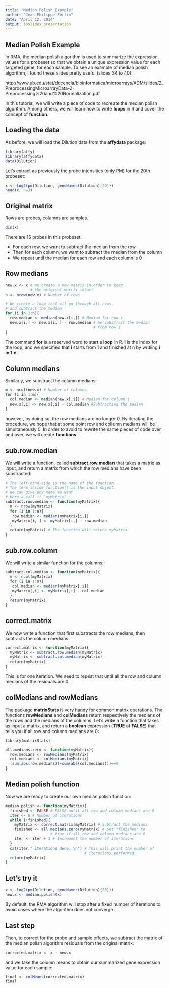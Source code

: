 ```yaml
---
title: "Median Polish Example"
author: "Jean-Philippe Fortin"
date: "April 12, 2014"
output: ioslides_presentation
---
```


## Median Polish Example 

In RMA, the median polish algorithm is used to summarize the expression values for a probeset so that we obtain a unique expression value for each targeted gene, for each sample. To see an example of median polish algorithm, I found these slides pretty useful (slides 34 to 40):

http://www.ub.edu/stat/docencia/bioinformatica/microarrays/ADM/slides/2_PreprocessingMicroarrayData-2-Preprocessing%20and%20Normalization.pdf

In this tutorial, we will write a piece of code to recreate the median polish algorithm. Among others, we will learn how to write **loops** in R and cover the concept of **function**.

## Loading the data
As before, we will load the Dilution data from the **affydata** package:
```r
library(affy)
library(affydata)
data(Dilution)
```
Let's extract as previously the probe intensities (only PM) for the 20th probeset:
```r
x <- log2(pm(Dilution, geneNames(Dilution)[20]))
head(x, n=3)
```

## Original matrix
Rows are probes, columns are samples. 
```r
dim(x)
```
There are 16 probes in this probeset.

- For each row, we want to subtract the median from the row
- Then for each column, we want to subtract the median from the column
- We repeat until the median for each row and each column is 0

## Row medians
```r
new.x <- x # We create a new matrix in order to keep 
           # the original matrix intact
n <- nrow(new.x) # Number of rows

# We create a loop that wil go through all rows
# and subtract the median
for (i in 1:n){
  row.median <- median(new.x[i,]) # Median for row i
  new.x[i,] <- new.x[i, ] - row.median # We substract the median 
                                       # from row i
}
```
The command **for** is a reserved word to start a **loop** in R. **i** is the index for the loop, and we specified that **i** starts from 1 and finished at n by writiing **i in 1:n**. 

## Column medians
Similarly, we substract the column medians:
```r
m <- ncol(new.x) # Number of columns
for (i in 1:m){
  col.median <- median(new.x[,i]) # Median for column i
  new.x[,i] <- new.x[,i] - col.median #Subtracting the median
}
```
however, by doing so, the row medians are no longer 0. By iterating the procedure, we hope that at some point row and collumn medians will be simultaneously 0. In order to avoid to rewrite the same pieces of code over and over, we will create **functions**.



## sub.row.median
We will write a function, called **subtract.row.median** that takes a matrix as input, and return a matrix from which the row medians have been substracted:
```r
# The left-hand-side is the name of the function
# The term inside function() is the input object. 
# We can give any name we want
# Here a call it "myMatrix"
subtract.row.median <- function(myMatrix){
  n <- nrow(myMatrix)
  for (i in 1:n){
   row.median <- median(myMatrix[i,])
   myMatrix[i, ] <- myMatrix[i,] - row.median
  }
  return(myMatrix) # The function will return myMatrix
}
```



## sub.row.column
We will write a similar function for the columns:
```r
subtract.col.median <- function(myMatrix){
  m <- ncol(myMatrix)
  for (i in 1:m){
   col.median <- median(myMatrix[,i])
   myMatrix[,i] <- myMatrix[,i] - col.median
  }
  return(myMatrix)
}
```


## correct.matrix
We now write a function that first substracts the row medians, then subtracts the column medians:
```r
correct.matrix <- function(myMatrix){
  myMatrix <- subtract.row.median(myMatrix)
  myMatrix <- subtract.col.median(myMatrix)
  return(myMatrix)
}
```
This is for one iteration. We need to repeat that until all the row and column medians of the residuals are 0. 

## colMedians and rowMedians
The package **matrixStats** is very handy for common matrix operations. The functions **rowMedians** and **colMedians** return respectively the medians of the rows and the medians of the columns. Let's write a function that takes as input a matrix, and return a **boolean** expression (**TRUE** of **FALSE**) that tells you if all row and column medians are 0:
```r
library(matrixStats)

all.medians.zero <- function(myMatrix){
  row.medians <- rowMedians(myMatrix)
  col.medians <- colMedians(myMatrix)
  (sum(abs(row.medians))+sum(abs(col.medians)))==0
}
```

## Median polish function
Now we are ready to create our own median polish function:
```r
median.polish <- function(myMatrix){
  finished <- FALSE # FALSE until all row and column medians are 0                   
  iter <- 0 # Number of iterations
  while (!finished){ 
    myMatrix <- correct.matrix(myMatrix) # Subtract the medians
    finished <- all.medians.zero(myMatrix) # Set "finished" to
                    # true if all row and column medians are 0
    iter <- iter + 1 # Increment the number of iterations
  }
  cat(iter," iterations done. \n") # This will print the number of 
                                   # iterations performed. 
  return(myMatrix)
} 
```

## Let's try it
```r
x <- log2(pm(Dilution, geneNames(Dilution)[20]))
new.x <- median.polish(x)
```
By default, the RMA algorithm will stop after a fixed number of iterations to avoid cases where the algorithm does not converge. 

## Last step
Then, to correct for the probe and sample effects, we subtract the matrix of the median polish algorithm residuals from the original matrix:
```r
corrected.matrix <- x - new.x
```
and we take the column means to obtain our summarized gene expression value for each sample:
```r
final <- colMeans(corrected.matrix)
final
```


